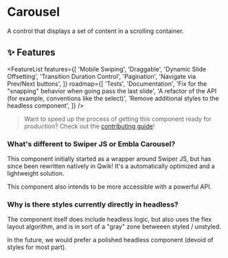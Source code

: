 
<StatusBanner status={statusByComponent.headless.Carousel} />

# Carousel

A control that displays a set of content in a scrolling container.

<Showcase name="hero" />

## ✨ Features

<FeatureList
  features={[
    'Mobile Swiping',
    'Draggable',
    'Dynamic Slide Offsetting',
    'Transition Duration Control',
    'Pagination',
    'Navigate via Prev/Next buttons',
  ]}
  roadmap={[
    'Tests',
    'Documentation',
    'Fix for the "snapping" behavior when going pass the last slide',
    'A refactor of the API (for example, conventions like the select)',
    'Remove additional styles to the headless component',
  ]}
/>

> Want to speed up the process of getting this component ready for production? Check out the [contributing guide](/docs/headless/contributing)!

### What's different to Swiper JS or Embla Carousel?

This component initially started as a wrapper around Swiper JS, but has since been rewritten natively in Qwik! It's a automatically optimized and a lightweight solution.

This component also intends to be more accessible with a powerful API.

### Why is there styles currently directly in headless?

The component itself does include headless logic, but also uses the flex layout algorithm, and is in sort of a "gray" zone betweeen styled / unstyled.

In the future, we would prefer a polished headless component (devoid of styles for most part).
